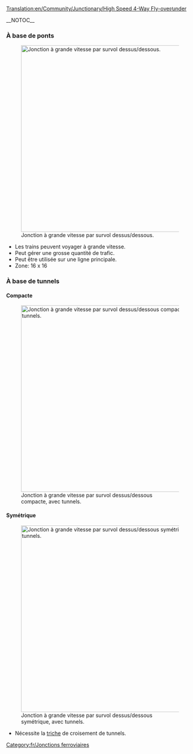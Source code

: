 [[Translation:en/Community/Junctionary/High Speed 4-Way Fly-over∕under]]

{{fr/Menu de Croisements}}__NOTOC__
===À base de ponts===
[[File:en/Flyover.png|none|thumb|500px|Jonction à grande vitesse par survol dessus/dessous.]]
* Les trains peuvent voyager à grande vitesse.
* Peut gérer une grosse quantité de trafic.
* Peut être utilisée sur une ligne principale.
* Zone: 16 x 16

===À base de tunnels===
====Compacte====
[[File:en/Flyover tunnels compact.png|none|thumb|500px|Jonction à grande vitesse par survol dessus/dessous compacte, avec tunnels.]]

====Symétrique====
[[File:en/Flyover tunnels symmetric.png|none|thumb|500px|Jonction à grande vitesse par survol dessus/dessous symétrique, avec tunnels.]]
* Nécessite la [[fr/Manual/Triche|triche]] de croisement de tunnels.

[[Category:fr/Jonctions ferroviaires]]